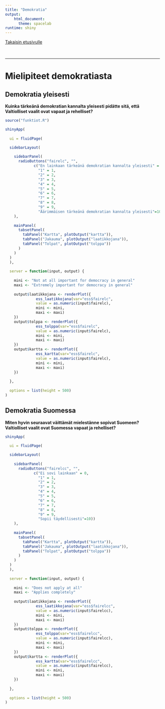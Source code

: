 ```yaml
---
title: "Demokratia"
output: 
    html_document:
      theme: spacelab
runtime: shiny
---
```

[Takaisin etusivulle](https://okffi-science.github.io/avoin-suomi-2014)

</br>
<hr>


# Mielipiteet demokratiasta

## Demokratia yleisesti

**Kuinka tärkeänä demokratian kannalta yleisesti pidätte sitä, että Valtiolliset vaalit ovat vapaat ja rehelliset?**


```r
source("funktiot.R")

shinyApp(
  
  ui = fluidPage(

  sidebarLayout(
    
    sidebarPanel(
      radioButtons("fairelc", "",
             c("En lainkaan tärkeänä demokratian kannalta yleisesti" = 0,
               "1" = 1,
               "2" = 2,
               "3" = 3,
               "4" = 4,
               "5" = 5,
               "6" = 6,
               "7" = 7,
               "8" = 8,
               "9" = 9,
               "Äärimmäisen tärkeänä demokratian kannalta yleisesti"=10))
    ),
  
    mainPanel(
      tabsetPanel(
        tabPanel("Kartta", plotOutput("kartta")),
        tabPanel("Jakauma", plotOutput("laatikkojana")), 
        tabPanel("Tolpat", plotOutput("tolppa")) 
      )
    )
  )
  ),
  
  server = function(input, output) {
    
    mini <- "Not at all important for democracy in general"
    maxi <- "Extremely important for democracy in general"
    
    output$laatikkojana <- renderPlot({
              ess_laatikkojana(var="ess$fairelc",
              value = as.numeric(input$fairelc),
              mini <- mini,
              maxi <- maxi)
    })
    output$tolppa <- renderPlot({
              ess_tolppa(var="ess$fairelc",
              value = as.numeric(input$fairelc),
              mini <- mini,
              maxi <- maxi)
    })
    output$kartta <- renderPlot({
              ess_kartta(var="ess$fairelc",
              value = as.numeric(input$fairelc),
              mini <- mini,
              maxi <- maxi)
    })    
    
  },
  
  options = list(height = 500)
)
```


## Demokratia Suomessa

**Miten hyvin seuraavat väittämät mielestänne sopivat Suomeen? Valtiolliset vaalit ovat Suomessa vapaat ja rehelliset?**


```r
shinyApp(
  
  ui = fluidPage(

  sidebarLayout(
    
    sidebarPanel(
      radioButtons("fairelcc", "",
             c("Ei sovi lainkaan" = 0,
               "1" = 1,
               "2" = 2,
               "3" = 3,
               "4" = 4,
               "5" = 5,
               "6" = 6,
               "7" = 7,
               "8" = 8,
               "9" = 9,
               "Sopii täydellisesti"=10))
    ),
  
    mainPanel(
      tabsetPanel(
        tabPanel("Kartta", plotOutput("kartta")),
        tabPanel("Jakauma", plotOutput("laatikkojana")), 
        tabPanel("Tolpat", plotOutput("tolppa")) 
      )
    )
  )
  ),
  
  server = function(input, output) {
    
    mini <- "Does not apply at all"
    maxi <- "Applies completely"
    
    output$laatikkojana <- renderPlot({
              ess_laatikkojana(var="ess$fairelcc",
              value = as.numeric(input$fairelcc),
              mini <- mini,
              maxi <- maxi)
    })
    output$tolppa <- renderPlot({
              ess_tolppa(var="ess$fairelcc",
              value = as.numeric(input$fairelcc),
              mini <- mini,
              maxi <- maxi)
    })
    output$kartta <- renderPlot({
              ess_kartta(var="ess$fairelcc",
              value = as.numeric(input$fairelcc),
              mini <- mini,
              maxi <- maxi)
    })    
    
  },
  
  options = list(height = 500)
)
```